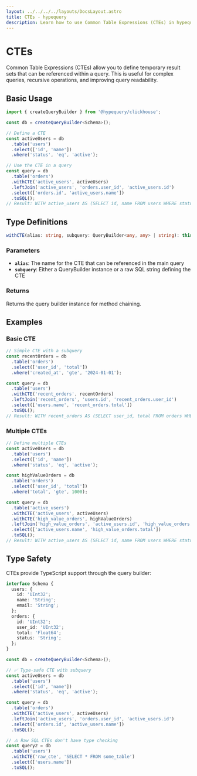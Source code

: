 ```yaml
---
layout: ../../../../layouts/DocsLayout.astro
title: CTEs - hypequery
description: Learn how to use Common Table Expressions (CTEs) in hypequery
---
```


# CTEs

Common Table Expressions (CTEs) allow you to define temporary result sets that can be referenced within a query. This is useful for complex queries, recursive operations, and improving query readability.

## Basic Usage

```typescript
import { createQueryBuilder } from '@hypequery/clickhouse';

const db = createQueryBuilder<Schema>();

// Define a CTE
const activeUsers = db
  .table('users')
  .select(['id', 'name'])
  .where('status', 'eq', 'active');

// Use the CTE in a query
const query = db
  .table('orders')
  .withCTE('active_users', activeUsers)
  .leftJoin('active_users', 'orders.user_id', 'active_users.id')
  .select(['orders.id', 'active_users.name'])
  .toSQL();
// Result: WITH active_users AS (SELECT id, name FROM users WHERE status = 'active') SELECT orders.id, active_users.name FROM orders LEFT JOIN active_users ON orders.user_id = active_users.id
```

## Type Definitions

```typescript
withCTE(alias: string, subquery: QueryBuilder<any, any> | string): this
```

### Parameters

- **`alias`**: The name for the CTE that can be referenced in the main query
- **`subquery`**: Either a QueryBuilder instance or a raw SQL string defining the CTE

### Returns

Returns the query builder instance for method chaining.

## Examples

### Basic CTE

```typescript
// Simple CTE with a subquery
const recentOrders = db
  .table('orders')
  .select(['user_id', 'total'])
  .where('created_at', 'gte', '2024-01-01');

const query = db
  .table('users')
  .withCTE('recent_orders', recentOrders)
  .leftJoin('recent_orders', 'users.id', 'recent_orders.user_id')
  .select(['users.name', 'recent_orders.total'])
  .toSQL();
// Result: WITH recent_orders AS (SELECT user_id, total FROM orders WHERE created_at >= '2024-01-01') SELECT users.name, recent_orders.total FROM users LEFT JOIN recent_orders ON users.id = recent_orders.user_id
```

### Multiple CTEs

```typescript
// Define multiple CTEs
const activeUsers = db
  .table('users')
  .select(['id', 'name'])
  .where('status', 'eq', 'active');

const highValueOrders = db
  .table('orders')
  .select(['user_id', 'total'])
  .where('total', 'gte', 1000);

const query = db
  .table('active_users')
  .withCTE('active_users', activeUsers)
  .withCTE('high_value_orders', highValueOrders)
  .leftJoin('high_value_orders', 'active_users.id', 'high_value_orders.user_id')
  .select(['active_users.name', 'high_value_orders.total'])
  .toSQL();
// Result: WITH active_users AS (SELECT id, name FROM users WHERE status = 'active'), high_value_orders AS (SELECT user_id, total FROM orders WHERE total >= 1000) SELECT active_users.name, high_value_orders.total FROM active_users LEFT JOIN high_value_orders ON active_users.id = high_value_orders.user_id
```

## Type Safety

CTEs provide TypeScript support through the query builder:

```typescript
interface Schema {
  users: {
    id: 'UInt32';
    name: 'String';
    email: 'String';
  };
  orders: {
    id: 'UInt32';
    user_id: 'UInt32';
    total: 'Float64';
    status: 'String';
  };
}

const db = createQueryBuilder<Schema>();

// ✅ Type-safe CTE with subquery
const activeUsers = db
  .table('users')
  .select(['id', 'name'])
  .where('status', 'eq', 'active');

const query = db
  .table('orders')
  .withCTE('active_users', activeUsers)
  .leftJoin('active_users', 'orders.user_id', 'active_users.id')
  .select(['orders.id', 'active_users.name'])
  .toSQL();

// ⚠️ Raw SQL CTEs don't have type checking
const query2 = db
  .table('users')
  .withCTE('raw_cte', 'SELECT * FROM some_table')
  .select(['users.name'])
  .toSQL();
``` 